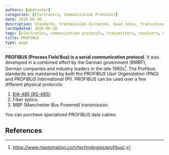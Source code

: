 ```yaml
---
authors: [gbmhunter]
categories: [Electronics, Communication Protocols]
date: 2020-09-28
description: Standards, transmission distances, baud rates, transceivers, high-level protocols and more info about the PROFIBUS communication protocol.
lastUpdated: 2020-09-28
tags: [electronics, communication protocols, transmitters, receivers, data, bus, serial, PROFIBUS, Process Field Bus, PNO, PI, FDL, Fieldbus, RS-485, EIA-485]
title: PROFIBUS
type: page
---
```


<WarningIsNotes />

**PROFIBUS (Process Field Bus) is a serial communication protocol**. It was developed in a combined effort by the German government (BMBF), German companies and industry leaders in the late 1980s[^rt-automation-profibus]. The Profibus standards are maintained by both the _PROFIBUS User Organization_ (PNO) and _PROFIBUS International_ (PI). PROFIBUS can be used over a few different physical protocols:

1. [EIA-485 (RS-485)](/electronics/communication-protocols/rs-485-protocol).
1. Fiber optics.
1. MBP (Manchester Bus Powered) transmission.

You can purchase specialized PROFIBUS data cables.

## References

[^rt-automation-profibus]: https://www.rtautomation.com/technologies/profibus/.
